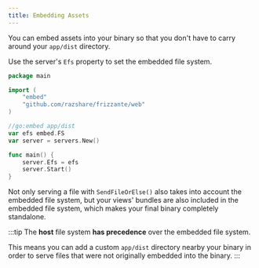 ```yaml
---
title: Embedding Assets
---
```


You can embed assets into your binary so that you don't have to carry around your `app/dist` directory.

Use the server's `Efs` property to set the embedded file system.

```go
package main

import (
    "embed"
    "github.com/razshare/frizzante/web"
)

//go:embed app/dist
var efs embed.FS
var server = servers.New()

func main() {
    server.Efs = efs
    server.Start()
}
```

Not only serving a file with `SendFileOrElse()` also takes into account the embedded file system, but
your views' bundles are also included in the embedded file system, which makes your final binary
completely standalone.

:::tip
The **host** file system **has precedence** over the embedded file system.

This means you can add a custom `app/dist` directory nearby your binary in order to serve
files that were not originally embedded into the binary.
:::
